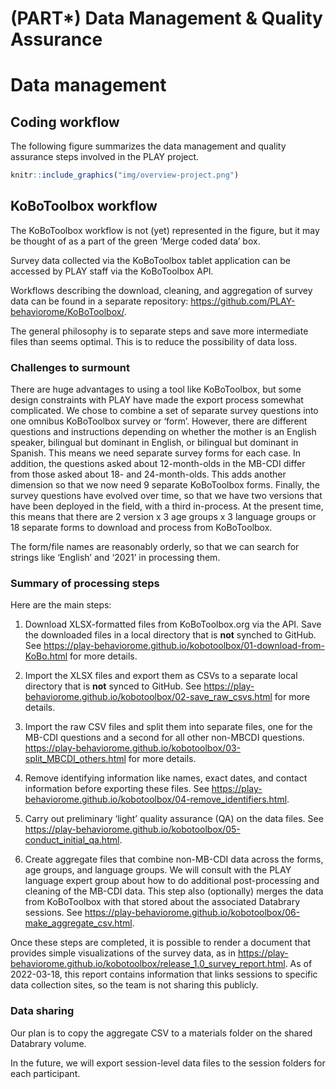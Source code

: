 # (PART\*) Data Management & Quality Assurance {-}

# Data management

## Coding workflow

The following figure summarizes the data management and quality assurance steps involved in the PLAY project.

```r
knitr::include_graphics("img/overview-project.png")
```

## KoBoToolbox workflow

The KoBoToolbox workflow is not (yet) represented in the figure, but it may be thought of as a part of the green 'Merge coded data' box.

Survey data collected via the KoBoToolbox tablet application can be accessed by PLAY staff via the KoBoToolbox API.

Workflows describing the download, cleaning, and aggregation of survey data can be found in a separate repository: <https://github.com/PLAY-behaviorome/KoBoToolbox/>. 

The general philosophy is to separate steps and save more intermediate files than seems optimal. This is to reduce the possibility of data loss.

### Challenges to surmount

There are huge advantages to using a tool like KoBoToolbox, but some design constraints with PLAY have made the export process somewhat complicated. We chose to combine a set of separate survey questions into one omnibus KoBoToolbox survey or 'form'. However, there are different questions and instructions depending on whether the mother is an English speaker, bilingual but dominant in English, or bilingual but dominant in Spanish. This means we need separate survey forms for each case. In addition, the questions asked about 12-month-olds in the MB-CDI differ from those asked about 18- and 24-month-olds. This adds another dimension so that we now need 9 separate KoBoToolbox forms. Finally, the survey questions have evolved over time, so that we have two versions that have been deployed in the field, with a third in-process. At the present time, this means that there are 2 version x 3 age groups x 3 language groups or 18 separate forms to download and process from KoBoToolbox.

The form/file names are reasonably orderly, so that we can search for strings like 'English' and '2021' in processing them.

### Summary of processing steps

Here are the main steps:

1. Download XLSX-formatted files from KoBoToolbox.org via the API. Save the downloaded files in a local directory that is **not** synched to GitHub. See <https://play-behaviorome.github.io/kobotoolbox/01-download-from-KoBo.html> for more details.

2. Import the XLSX files and export them as CSVs to a separate local directory that is **not** synced to GitHub. See <https://play-behaviorome.github.io/kobotoolbox/02-save_raw_csvs.html> for more details. 

3. Import the raw CSV files and split them into separate files, one for the MB-CDI questions and a second for all other non-MBCDI questions. <https://play-behaviorome.github.io/kobotoolbox/03-split_MBCDI_others.html> for more details.  

4. Remove identifying information like names, exact dates, and contact information before exporting these files. See <https://play-behaviorome.github.io/kobotoolbox/04-remove_identifiers.html>.

5. Carry out preliminary 'light' quality assurance (QA) on the data files. See <https://play-behaviorome.github.io/kobotoolbox/05-conduct_initial_qa.html>.

6. Create aggregate files that combine non-MB-CDI data across the forms, age groups, and language groups. We will consult with the PLAY language expert group about how to do additional post-processing and cleaning of the MB-CDI data. This step also (optionally) merges the data from KoBoToolbox with that stored about the associated Databrary sessions. See <https://play-behaviorome.github.io/kobotoolbox/06-make_aggregate_csv.html>.

Once these steps are completed, it is possible to render a document that provides simple visualizations of the survey data, as in <https://play-behaviorome.github.io/kobotoolbox/release_1.0_survey_report.html>. As of 2022-03-18, this report contains information that links sessions to specific data collection sites, so the team is not sharing this publicly.

### Data sharing

Our plan is to copy the aggregate CSV to a materials folder on the shared Databrary volume.

In the future, we will export session-level data files to the session folders for each participant.

